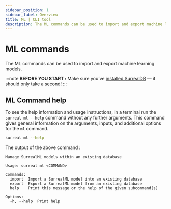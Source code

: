 ```yaml
---
sidebar_position: 1
sidebar_label: Overview
title: ML | CLI tool
description: The ML commands can be used to import and export machine learning models.
---
```


# ML commands

The ML commands can be used to import and export machine learning models.

:::note
__BEFORE YOU START :__ Make sure you’ve [installed SurrealDB](/docs/surrealdb/installation/overview/) — it should only take a second!
:::


## ML Command help
To see the help information and usage instructions, in a terminal run the `surreal ml --help` command without any further arguments. This command gives general information on the arguments, inputs, and additional options for the `ml` command.

```bash
surreal ml --help
```

The output of the above command :


```
Manage SurrealML models within an existing database

Usage: surreal ml <COMMAND>

Commands:
  import  Import a SurrealML model into an existing database
  export  Export a SurrealML model from an existing database
  help    Print this message or the help of the given subcommand(s)

Options:
  -h, --help  Print help
```

<br />